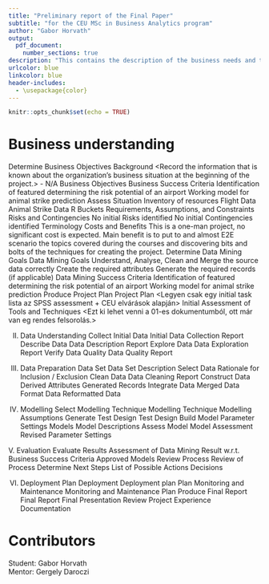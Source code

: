 ```yaml
---
title: "Preliminary report of the Final Paper"
subtitle: "for the CEU MSc in Business Analytics program"
author: "Gabor Horvath"
output: 
  pdf_document:
    number_sections: true
description: "This contains the description of the business needs and the scope of the project, results of the analysis with exhibits, and recommendations for management."
urlcolor: blue
linkcolor: blue
header-includes:
  - \usepackage{color}
---
```

\pagenumbering{gobble}
\newpage
\pagenumbering{arabic}
```r
knitr::opts_chunk$set(echo = TRUE)
```


# Business understanding

Determine Business Objectives
Background
<Record the information that is known about the organization’s business situation at the beginning of the project.> - N/A
Business Objectives
Business Success Criteria
Identification of featured determining the risk potential of an airport
Working model for animal strike prediction
Assess Situation
Inventory of resources
Flight Data
Animal Strike Data
R
Buckets
Requirements, Assumptions, and Constraints
Risks and Contingencies
No initial Risks identified
No initial Contingencies identified
Terminology
Costs and Benefits
This is a one-man project, no significant cost is expected. Main benefit is to put to and almost E2E scenario the topics covered during the courses and discovering bits and bolts of the techniques for creating the project. 
Determine Data Mining Goals
Data Mining Goals
Understand, Analyse, Clean and Merge the source data correctly
Create the required attributes
Generate the required records (if applicable)
Data Mining Success Criteria
Identification of featured determining the risk potential of an airport
Working model for animal strike prediction
Produce Project Plan
Project Plan
<Legyen csak egy initial task lista az SPSS assessment + CEU elvárások alapján>
<Ez legyen a buckets link mint task kezelő>
Initial Assessment of Tools and Techniques
<Ezt ki lehet venni a 01-es dokumentumból, ott már van eg rendes felsorolás.>

II. Data Understanding
Collect Initial Data
Initial Data Collection Report
Describe Data
Data Description Report
Explore Data
Data Exploration Report
Verify Data Quality
Data Quality Report


III. Data Preparation
Data Set
Data Set Description
Select Data
Rationale for Inclusion / Exclusion
Clean Data
Data Cleaning Report
Construct Data
Derived Attributes
Generated Records
Integrate Data
Merged Data
Format Data
Reformatted Data


IV. Modelling
Select Modelling Technique
Modelling Technique
Modelling Assumptions
Generate Test Design
Test Design
Build Model
Parameter Settings
Models
Model Descriptions
Assess Model
Model Assessment
Revised Parameter Settings

V. Evaluation
Evaluate Results
Assessment of Data Mining Result w.r.t. Business Success Criteria
Approved Models
Review Process
Review of Process
Determine Next Steps
List of Possible Actions
Decisions

VI. Deployment
Plan Deployment
Deployment plan
Plan Monitoring and Maintenance
Monitoring and Maintenance Plan
Produce Final Report
Final Report
Final Presentation
Review Project
Experience Documentation



# Contributors

Student: Gabor Horvath  
Mentor: Gergely Daroczi